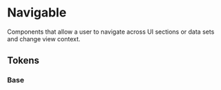 
<Meta title="Theme/Characteristics/Navigable" />

# Navigable

Components that allow a user to navigate across UI sections or data sets and change view context.

## Tokens

### Base

<Canvas>
  <Story name="Base">
    <DocGrid>
      <CursorBlock cursor="--salt-navigable-cursor-hover" />
      <CursorBlock cursor="--salt-navigable-cursor-active" />
      <CursorBlock cursor="--salt-navigable-cursor-disabled" />
      <CursorBlock cursor="--salt-navigable-cursor-edit" />
      <FontWeightBlock fontWeight="--salt-navigable-fontWeight" />
      <FontWeightBlock fontWeight="--salt-navigable-fontWeight-hover" />
      <FontWeightBlock fontWeight="--salt-navigable-fontWeight-active" />
      <FontWeightBlock fontWeight="--salt-navigable-fontWeight-edit" />
      <ColorBlock colorVar="--salt-navigable-indicator-active" />
      <ColorBlock colorVar="--salt-navigable-indicator-hover" />
      <ColorBlock colorVar="--salt-navigable-background-hover" />
    </DocGrid>
  </Story>
</Canvas>
